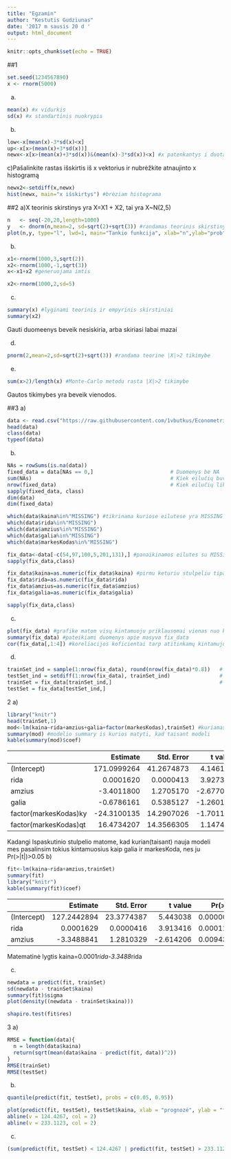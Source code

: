 ---
title: "Egzamin"
author: "Kestutis Gudziunas"
date: '2017 m sausis 20 d '
output: html_document
---

```{r setup, include=FALSE}
knitr::opts_chunk$set(echo = TRUE)
```
##1
```{r}
set.seed(1234567890)
x <- rnorm(5000)

```
a)
```{r}
mean(x) #x vidurkis
sd(x) #x standartinis nuokrypis
```
b)
```{r}
low<-x[mean(x)-3*sd(x)<x]
up<-x[x>(mean(x)+3*sd(x))]
newx<-x[x>(mean(x)+3*sd(x))&(mean(x)-3*sd(x))<x] #x patenkantys i duotaji intervala
```
c)Pašalinkite rastas išskirtis iš x vektorius ir nubrėžkite atnaujinto x histogramą
```{r}
newx2<-setdiff(x,newx)
hist(newx, main="x išskirtys") #brėziam histograma
```
##2
a)X teorinis skirstinys yra X=X1 + X2, tai yra X~N(2,5)
```{r}
n   <- seq(-20,20,length=1000)
y   <- dnorm(n,mean=2, sd=sqrt(2)+sqrt(3)) #randamas teorinis skirstinys
plot(n,y, type="l", lwd=1, main="Tankio funkcija", xlab="n",ylab="prob") #bražiamas grafikas
```

b)
```{r}
x1<-rnorm(1000,3,sqrt(2)) 
x2<-rnorm(1000,-1,sqrt(3))
x<-x1+x2 #generuojama imtis

x2<-rnorm(1000,2,sd=5) 
```

c)
```{r}
summary(x) #lyginami teorinis ir empyrinis skirstiniai
summary(x2)
```
Gauti duomeenys beveik nesiskiria, arba skiriasi labai mazai

d)
```{r}
pnorm(2,mean=2,sd=sqrt(2)+sqrt(3)) #randama teorine |X|>2 tikimybe

```
e)
```{r}
sum(x>2)/length(x) #Monte-Carlo metodu rasta |X|>2 tikimybe
```
Gautos tikimybes yra beveik vienodos.

##3
a)
```{r}
data <- read.csv("https://raw.githubusercontent.com/1vbutkus/Econometrics1/master/Egzaminas/data.csv", header = TRUE,sep=";",dec=".",skip=7) #nuskaitomas duomenu masyvas
head(data)
class(data)
typeof(data)
```
b)
```{r}
NAs = rowSums(is.na(data))
fixed_data = data[NAs == 0,]                         # Duomenys be NA
sum(NAs)                                             # Kiek eilučių buvo su NA(t.y. kiek panaikinom)
nrow(fixed_data)                                     # Kiek eilučių liko po NA pašalinimo
sapply(fixed_data, class)
dim(data)
dim(fixed_data)

which(data$kaina%in%"MISSING") #tikrinama kuriose eilutese yra MISSING reiksmes
which(data$rida%in%"MISSING")
which(data$amzius%in%"MISSING")
which(data$galia%in%"MISSING")
which(data$markesKodas%in%"MISSING")
```

```{r}
fix_data<-data[-c(54,97,100,5,201,131),] #panaikinamos eilutes su MISSiNG reiksmem ir eilutė kurioje netinkamas amziau formatas
sapply(fix_data,class)
```

```{r}
fix_data$kaina=as.numeric(fix_data$kaina) #pirmu keturiu stulpeliu tipas paverciamas i numeric 
fix_data$rida=as.numeric(fix_data$rida)
fix_data$amzius=as.numeric(fix_data$amzius)
fix_data$galia=as.numeric(fix_data$galia)

sapply(fix_data,class)
```

c)
```{r}
plot(fix_data) #grafike matom visų kintamuoju priklausomai vienas nuo kito sklaidos diagramas
summary(fix_data) #pateikiami duomenys apie masyva fix_data
cor(fix_data[,1:4]) #koreliacijos koficientai tarp atitinkamų kintamuju
```
d)
```{r}
trainSet_ind = sample(1:nrow(fix_data), round(nrow(fix_data)*0.8))   # Atsitiktinių indeksų aibė (80% duomenų)
testSet_ind = setdiff(1:nrow(fix_data), trainSet_ind)                # Atsitiktinių indeksų aibė, (20% duomenų)
trainSet = fix_data[trainSet_ind,]                                   # 80%
testSet = fix_data[testSet_ind,] 
```
2
a)
```{r}
library("knitr")
head(trainSet,1)
mod<-lm(kaina~rida+amzius+galia+factor(markesKodas),trainSet) #kuriamas modelis
summary(mod) #modelio summary is kurios matyti, kad taisant modeli 
kable(summary(mod)$coef)
```
|                      |    Estimate| Std. Error|   t value| Pr(>&#124;t&#124;)|
|:---------------------|-----------:|----------:|---------:|------------------:|
|(Intercept)           | 171.0999264| 41.2674873|  4.146119|          0.0000453|
|rida                  |   0.0001620|  0.0000413|  3.927369|          0.0001090|
|amzius                |  -3.4011800|  1.2705170| -2.677005|          0.0078814|
|galia                 |  -0.6786161|  0.5385127| -1.260167|          0.2086931|
|factor(markesKodas)ky | -24.3100135| 14.2907026| -1.701107|          0.0900699|
|factor(markesKodas)qt |  16.4734207| 14.3566305|  1.147443|          0.2522104|

Kadangi Ispaskutinio stulpelio matome, kad kurian(taisant) nauja modeli mes pasalinsim tokius kintamuosius kaip galia ir markesKoda, nes ju Pr(>|t|)>0.05 
b)
```{r}
fit<-lm(kaina~rida+amzius,trainSet)
summary(fit)
library("knitr")
kable(summary(fit)$coef)
```
|            |    Estimate| Std. Error|   t value| Pr(>&#124;t&#124;)|
|:-----------|-----------:|----------:|---------:|------------------:|
|(Intercept) | 127.2442894| 23.3774387|  5.443038|          0.0000001|
|rida        |   0.0001629|  0.0000416|  3.913416|          0.0001149|
|amzius      |  -3.3488841|  1.2810329| -2.614206|          0.0094383|

Matematinė lygtis kaina=0.0001*rida-3.3488*rida

c)
```{r}
newdata = predict(fit, trainSet)
sd(newdata - trainSet$kaina)
summary(fit)$sigma
plot(density((newdata - trainSet$kaina)))

shapiro.test(fit$res)
```
3
a)
```{r}
RMSE = function(data){
  n = length(data$kaina)
  return(sqrt(mean(data$kaina - predict(fit, data))^2))
}
RMSE(trainSet)
RMSE(testSet)
```
b)
```{r}
quantile(predict(fit, testSet), probs = c(0.05, 0.95))

plot(predict(fit, testSet), testSet$kaina, xlab = "prognozė", ylab = "faktinės reikšmės")
abline(v = 124.4267, col = 2)
abline(v = 233.1123, col = 2)
```

c)
```{r}
(sum(predict(fit, testSet) < 124.4267 | predict(fit, testSet) > 233.1123)) / length(predict(fit, testSet)) * 100
```

